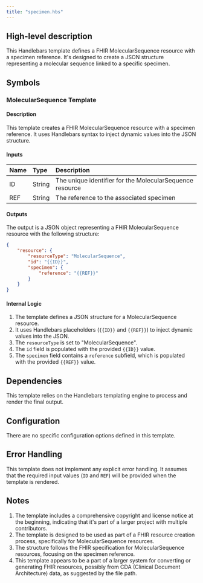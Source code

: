 ```yaml
---
title: "specimen.hbs"
---
```


## High-level description
This Handlebars template defines a FHIR MolecularSequence resource with a specimen reference. It's designed to create a JSON structure representing a molecular sequence linked to a specific specimen.

## Symbols

### MolecularSequence Template
#### Description
This template creates a FHIR MolecularSequence resource with a specimen reference. It uses Handlebars syntax to inject dynamic values into the JSON structure.

#### Inputs
| Name | Type | Description |
|:-----|:-----|:------------|
| ID | String | The unique identifier for the MolecularSequence resource |
| REF | String | The reference to the associated specimen |

#### Outputs
The output is a JSON object representing a FHIR MolecularSequence resource with the following structure:
```json
{
    "resource": {
        "resourceType": "MolecularSequence",
        "id": "{{ID}}",
        "specimen": {
            "reference": "{{REF}}"
        }
    }
}
```

#### Internal Logic
1. The template defines a JSON structure for a MolecularSequence resource.
2. It uses Handlebars placeholders (`{{ID}}` and `{{REF}}`) to inject dynamic values into the JSON.
3. The `resourceType` is set to "MolecularSequence".
4. The `id` field is populated with the provided `{{ID}}` value.
5. The `specimen` field contains a `reference` subfield, which is populated with the provided `{{REF}}` value.

## Dependencies
This template relies on the Handlebars templating engine to process and render the final output.

## Configuration
There are no specific configuration options defined in this template.

## Error Handling
This template does not implement any explicit error handling. It assumes that the required input values (`ID` and `REF`) will be provided when the template is rendered.

## Notes
1. The template includes a comprehensive copyright and license notice at the beginning, indicating that it's part of a larger project with multiple contributors.
2. The template is designed to be used as part of a FHIR resource creation process, specifically for MolecularSequence resources.
3. The structure follows the FHIR specification for MolecularSequence resources, focusing on the specimen reference.
4. This template appears to be a part of a larger system for converting or generating FHIR resources, possibly from CDA (Clinical Document Architecture) data, as suggested by the file path.